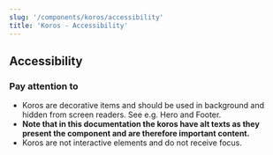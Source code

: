 ```yaml
---
slug: '/components/koros/accessibility'
title: 'Koros - Accessibility'
---
```



## Accessibility

### Pay attention to

- Koros are decorative items and should be used in background and hidden from screen readers. See e.g. <InternalLink href="/components/hero">Hero</InternalLink> and <InternalLink href="/components/footer">Footer</InternalLink>.
- **Note that in this documentation the koros have alt texts as they present the component and are therefore important content.**
- Koros are not interactive elements and do not receive focus.
